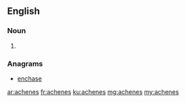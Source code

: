 ==English==

===Noun===
{{head|en|noun plural form}}

# {{plural of|achene|lang=en}}

===Anagrams===
* [[enchase#English|enchase]]

[[ar:achenes]]
[[fr:achenes]]
[[ku:achenes]]
[[mg:achenes]]
[[my:achenes]]